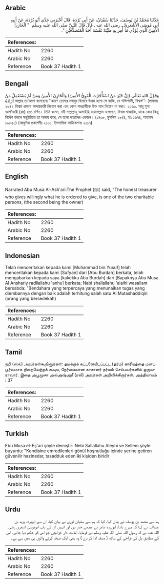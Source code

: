 ## Arabic


<div dir="rtl" lang="ar" style={{fontSize:'larger',backgroundColor:'#f8f9fa',padding:20}}>
حَدَّثَنَا مُحَمَّدُ بْنُ يُوسُفَ، حَدَّثَنَا سُفْيَانُ، عَنْ أَبِي بُرْدَةَ، قَالَ أَخْبَرَنِي جَدِّي أَبُو بُرْدَةَ، عَنْ أَبِيهِ أَبِي مُوسَى الأَشْعَرِيِّ ـ رضى الله عنه ـ قَالَ قَالَ النَّبِيَّ صلى الله عليه وسلم ‏ "‏ الْخَازِنُ الأَمِينُ الَّذِي يُؤَدِّي مَا أُمِرَ بِهِ طَيِّبَةً نَفْسُهُ أَحَدُ الْمُتَصَدِّقَيْنِ ‏"‏‏.‏
</div>
<div style={{backgroundColor:'#f8f9fa',padding:20, marginBottom: 10}}><table> <thead> <tr> <th>References:</th> <th></th> </tr> </thead> <tbody><tr><td>Hadith No</td><td>2260</td></tr><tr><td>Arabic No</td><td>2260</td></tr><tr><td>Reference</td><td>Book 37 Hadith 1</td></tr></tbody></table></div>

## Bengali


<div dir="ltr" lang="bn" style={{fontSize:'larger',backgroundColor:'#f8f9fa',padding:20}}>
وَقَوْلُ اللهِ تَعَالَى (إِنَّ خَيْرَ مَنْ اسْتَأْجَرْتَ الْقَوِيُّ الأَمِينُ) وَالْخَازِنُ الأَمِينُ وَمَنْ لَمْ يَسْتَعْمِلْ مَنْ أَرَادَهُ আল্লাহ তা‘আলা বলেছেনঃ ‘‘কারণ তোমার মজদুর হিসাবে উত্তম হলো সে ব্যক্তি, যে শক্তিশালী, বিশ্বস্ত’’- (ক্বাসাসঃ ২৬)। বিশ্বস্ত খাজনা আদায়কারী নিয়োগ করা এবং কোন পদপ্রার্থীকে উক্ত পদে নিয়োগ না করা। ২২৬০. আবূ মূসা আশ‘আরী (রাঃ) হতে বর্ণিত। তিনি বলেন, নবী সাল্লাল্লাহু আলাইহি ওয়াসাল্লাম বলেছেন, বিশ্বস্ত খাজাঞ্চি, যাকে কোন কিছু নির্দেশ করলে সন্তুষ্টচিত্তে তা আদায় করে, সে হলো দাতাদের একজন। (১৪৩৮, মুসলিম ২৮/৪, হাঃ ১৬৭৪, আহমাদ ১৯৮৫০) (আধুনিক প্রকাশনীঃ ২১০০, ইসলামিক ফাউন্ডেশনঃ ২১১৭)
</div>
<div style={{backgroundColor:'#f8f9fa',padding:20, marginBottom: 10}}><table> <thead> <tr> <th>References:</th> <th></th> </tr> </thead> <tbody><tr><td>Hadith No</td><td>2260</td></tr><tr><td>Arabic No</td><td>2260</td></tr><tr><td>Reference</td><td>Book 37 Hadith 1</td></tr></tbody></table></div>

## English


<div dir="ltr" lang="en" style={{fontSize:'larger',backgroundColor:'#f8f9fa',padding:20}}>
Narrated Abu Musa Al-Ash'ari:The Prophet (ﷺ) said, "The honest treasurer who gives willingly what he is ordered to give, is one of the two charitable persons, (the second being the owner)
</div>
<div style={{backgroundColor:'#f8f9fa',padding:20, marginBottom: 10}}><table> <thead> <tr> <th>References:</th> <th></th> </tr> </thead> <tbody><tr><td>Hadith No</td><td>2260</td></tr><tr><td>Arabic No</td><td>2260</td></tr><tr><td>Reference</td><td>Book 37 Hadith 1</td></tr></tbody></table></div>

## Indonesian


<div dir="ltr" lang="id" style={{fontSize:'larger',backgroundColor:'#f8f9fa',padding:20}}>
Telah menceritakan kepada kami [Muhammad bin Yusuf] telah menceritakan kepada kami [Sufyan] dari [Abu Burdah] berkata, telah mengabarkan kepada saya [kakekku Abu Burdah] dari [Bapaknya Abu Musa Al Anshariy radliallahu 'anhu] berkata; Nabi shallallahu 'alaihi wasallam bersabda: "Bendahara yang terpercaya yang menunaikan tugas yang diembannya dengan baik adalah terhitung salah satu Al Mutashaddiqin (orang yang bersedekah)
</div>
<div style={{backgroundColor:'#f8f9fa',padding:20, marginBottom: 10}}><table> <thead> <tr> <th>References:</th> <th></th> </tr> </thead> <tbody><tr><td>Hadith No</td><td>2260</td></tr><tr><td>Arabic No</td><td>2260</td></tr><tr><td>Reference</td><td>Book 37 Hadith 1</td></tr></tbody></table></div>

## Tamil


<div dir="ltr" lang="ta" style={{fontSize:'larger',backgroundColor:'#f8f9fa',padding:20}}>
நபி (ஸல்) அவர்கள்கூறினார்கள்: தமக்குக் கட்டளையிடப்பட்ட (தர்ம) காரியத்தை மனப்பூர்வமாக நிறைவேற்றக் கூடிய, நேர்மையான காசாளர் தர்மம் செய்பவர்களில் ஒருவராவார். இதை அபூமூசா அல்அஷ்அரீ (ரலி) அவர்கள் அறிவிக்கிறார்கள். அத்தியாயம் : 37
</div>
<div style={{backgroundColor:'#f8f9fa',padding:20, marginBottom: 10}}><table> <thead> <tr> <th>References:</th> <th></th> </tr> </thead> <tbody><tr><td>Hadith No</td><td>2260</td></tr><tr><td>Arabic No</td><td>2260</td></tr><tr><td>Reference</td><td>Book 37 Hadith 1</td></tr></tbody></table></div>

## Turkish


<div dir="ltr" lang="tr" style={{fontSize:'larger',backgroundColor:'#f8f9fa',padding:20}}>
Ebu Musa el-Eş'ari şöyle demiştir: Nebi Sallallahu Aleyhi ve Sellem şöyle buyurdu: "Kendisine emredilenleri gönül hoşnutluğu içinde yerine getiren güvenilir hazinedar, tasadduk eden iki kişiden biridir
</div>
<div style={{backgroundColor:'#f8f9fa',padding:20, marginBottom: 10}}><table> <thead> <tr> <th>References:</th> <th></th> </tr> </thead> <tbody><tr><td>Hadith No</td><td>2260</td></tr><tr><td>Arabic No</td><td>2260</td></tr><tr><td>Reference</td><td>Book 37 Hadith 1</td></tr></tbody></table></div>

## Urdu


<div dir="rtl" lang="ur" style={{fontSize:'larger',backgroundColor:'#f8f9fa',padding:20}}>
ہم سے محمد بن یوسف نے بیان کیا، کہا کہ ہم سے سفیان ثوری نے بیان کیا، ان سے ابوبردہ یزید بن عبداللہ نے کہا کہ میرے دادا، ابوبردہ عامر نے مجھے خبر دی اور انہیں ان کے باپ ابوموسیٰ اشعری رضی اللہ عنہ نے کہ رسول اللہ صلی اللہ علیہ وسلم نے فرمایا، امانت دار خزانچی جو اس کو حکم دیا جائے، اس کے مطابق دل کی فراخی کے ساتھ ( صدقہ ادا کر دے ) وہ بھی ایک صدقہ کرنے والوں ہی میں سے ہے۔
</div>
<div style={{backgroundColor:'#f8f9fa',padding:20, marginBottom: 10}}><table> <thead> <tr> <th>References:</th> <th></th> </tr> </thead> <tbody><tr><td>Hadith No</td><td>2260</td></tr><tr><td>Arabic No</td><td>2260</td></tr><tr><td>Reference</td><td>Book 37 Hadith 1</td></tr></tbody></table></div>